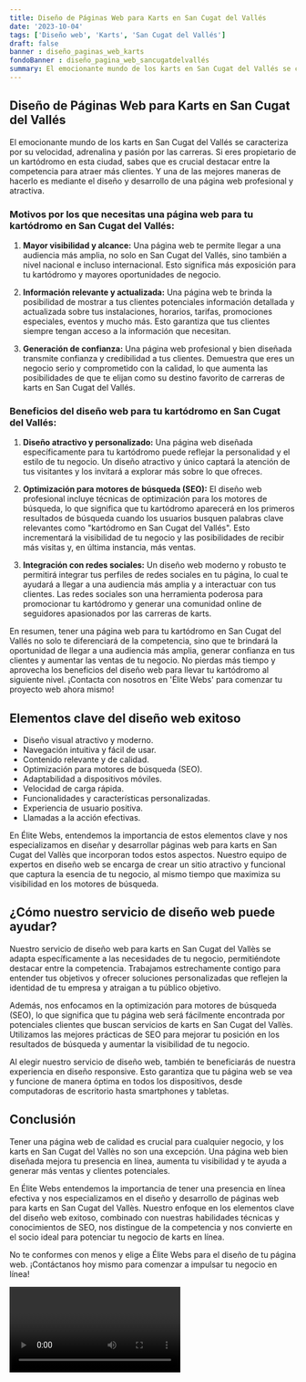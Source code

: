 ```yaml
---
title: Diseño de Páginas Web para Karts en San Cugat del Vallés
date: '2023-10-04'
tags: ['Diseño web', 'Karts', 'San Cugat del Vallés']
draft: false
banner : diseño_paginas_web_karts
fondoBanner : diseño_pagina_web_sancugatdelvallés
summary: El emocionante mundo de los karts en San Cugat del Vallés se caracteriza por su velocidad, adrenalina y pasión por las carreras. Si eres propietario de un kartódromo en esta ciudad, sabes que es crucial destacar entre la competencia para atraer más clientes. Y una de las mejores maneras de hacerlo es mediante el diseño y desarrollo de una página web profesional y atractiva.
---
```


## **Diseño de Páginas Web para Karts en San Cugat del Vallés**

El emocionante mundo de los karts en San Cugat del Vallés se caracteriza por su velocidad, adrenalina y pasión por las carreras. Si eres propietario de un kartódromo en esta ciudad, sabes que es crucial destacar entre la competencia para atraer más clientes. Y una de las mejores maneras de hacerlo es mediante el diseño y desarrollo de una página web profesional y atractiva.

### **Motivos por los que necesitas una página web para tu kartódromo en San Cugat del Vallés:**

1. **Mayor visibilidad y alcance:** Una página web te permite llegar a una audiencia más amplia, no solo en San Cugat del Vallés, sino también a nivel nacional e incluso internacional. Esto significa más exposición para tu kartódromo y mayores oportunidades de negocio.

2. **Información relevante y actualizada:** Una página web te brinda la posibilidad de mostrar a tus clientes potenciales información detallada y actualizada sobre tus instalaciones, horarios, tarifas, promociones especiales, eventos y mucho más. Esto garantiza que tus clientes siempre tengan acceso a la información que necesitan.

3. **Generación de confianza:** Una página web profesional y bien diseñada transmite confianza y credibilidad a tus clientes. Demuestra que eres un negocio serio y comprometido con la calidad, lo que aumenta las posibilidades de que te elijan como su destino favorito de carreras de karts en San Cugat del Vallés.

### **Beneficios del diseño web para tu kartódromo en San Cugat del Vallés:**

1. **Diseño atractivo y personalizado:** Una página web diseñada específicamente para tu kartódromo puede reflejar la personalidad y el estilo de tu negocio. Un diseño atractivo y único captará la atención de tus visitantes y los invitará a explorar más sobre lo que ofreces.

2. **Optimización para motores de búsqueda (SEO):** El diseño web profesional incluye técnicas de optimización para los motores de búsqueda, lo que significa que tu kartódromo aparecerá en los primeros resultados de búsqueda cuando los usuarios busquen palabras clave relevantes como "kartódromo en San Cugat del Vallés". Esto incrementará la visibilidad de tu negocio y las posibilidades de recibir más visitas y, en última instancia, más ventas.

3. **Integración con redes sociales:** Un diseño web moderno y robusto te permitirá integrar tus perfiles de redes sociales en tu página, lo cual te ayudará a llegar a una audiencia más amplia y a interactuar con tus clientes. Las redes sociales son una herramienta poderosa para promocionar tu kartódromo y generar una comunidad online de seguidores apasionados por las carreras de karts.

En resumen, tener una página web para tu kartódromo en San Cugat del Vallés no solo te diferenciará de la competencia, sino que te brindará la oportunidad de llegar a una audiencia más amplia, generar confianza en tus clientes y aumentar las ventas de tu negocio. No pierdas más tiempo y aprovecha los beneficios del diseño web para llevar tu kartódromo al siguiente nivel. ¡Contacta con nosotros en 'Élite Webs' para comenzar tu proyecto web ahora mismo!

<GifSeo />

<Cta />

## Elementos clave del diseño web exitoso

- Diseño visual atractivo y moderno.
- Navegación intuitiva y fácil de usar.
- Contenido relevante y de calidad.
- Optimización para motores de búsqueda (SEO).
- Adaptabilidad a dispositivos móviles.
- Velocidad de carga rápida.
- Funcionalidades y características personalizadas.
- Experiencia de usuario positiva.
- Llamadas a la acción efectivas.

En Élite Webs, entendemos la importancia de estos elementos clave y nos especializamos en diseñar y desarrollar páginas web para karts en San Cugat del Vallès que incorporan todos estos aspectos. Nuestro equipo de expertos en diseño web se encarga de crear un sitio atractivo y funcional que captura la esencia de tu negocio, al mismo tiempo que maximiza su visibilidad en los motores de búsqueda. 

## ¿Cómo nuestro servicio de diseño web puede ayudar?

Nuestro servicio de diseño web para karts en San Cugat del Vallès se adapta específicamente a las necesidades de tu negocio, permitiéndote destacar entre la competencia. Trabajamos estrechamente contigo para entender tus objetivos y ofrecer soluciones personalizadas que reflejen la identidad de tu empresa y atraigan a tu público objetivo.

Además, nos enfocamos en la optimización para motores de búsqueda (SEO), lo que significa que tu página web será fácilmente encontrada por potenciales clientes que buscan servicios de karts en San Cugat del Vallès. Utilizamos las mejores prácticas de SEO para mejorar tu posición en los resultados de búsqueda y aumentar la visibilidad de tu negocio.

Al elegir nuestro servicio de diseño web, también te beneficiarás de nuestra experiencia en diseño responsive. Esto garantiza que tu página web se vea y funcione de manera óptima en todos los dispositivos, desde computadoras de escritorio hasta smartphones y tabletas. 

## Conclusión

Tener una página web de calidad es crucial para cualquier negocio, y los karts en San Cugat del Vallès no son una excepción. Una página web bien diseñada mejora tu presencia en línea, aumenta tu visibilidad y te ayuda a generar más ventas y clientes potenciales.

En Élite Webs entendemos la importancia de tener una presencia en línea efectiva y nos especializamos en el diseño y desarrollo de páginas web para karts en San Cugat del Vallès. Nuestro enfoque en los elementos clave del diseño web exitoso, combinado con nuestras habilidades técnicas y conocimientos de SEO, nos distingue de la competencia y nos convierte en el socio ideal para potenciar tu negocio de karts en línea.

No te conformes con menos y elige a Élite Webs para el diseño de tu página web. ¡Contáctanos hoy mismo para comenzar a impulsar tu negocio en línea!

<Video />

<CtaBot job='Karts' city='San Cugat del Vallés'/>

<Gmaps query='San Cugat del Vallés+españa+maps' />